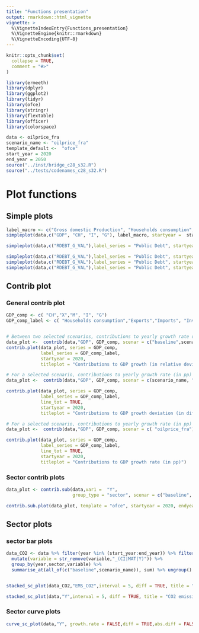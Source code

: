 ```yaml
---
title: "Functions presentation"
output: rmarkdown::html_vignette
vignette: >
  %\VignetteIndexEntry{Functions_presentation}
  %\VignetteEngine{knitr::rmarkdown}
  %\VignetteEncoding{UTF-8}
---
```


```r
knitr::opts_chunk$set(
  collapse = TRUE,
  comment = "#>"
)
```

```r
library(ermeeth)
library(dplyr)
library(ggplot2)
library(tidyr)
library(ofce)
library(stringr)
library(flextable)
library(officer)
library(colorspace)
```

```r
data <- oilprice_fra
scenario_name <- "oilprice_fra"
template_default <-  "ofce"
start_year = 2020
end_year = 2050
source("../inst/bridge_c28_s32.R")
source("../tests/codenames_c28_s32.R")
```

# Plot functions

## Simple plots 
```r
label_macro <- c("Gross domestic Production", "Households consumption", "Investment", "Public spendings")
simpleplot(data,c("GDP", "CH", "I", "G"), label_macro, startyear =  start_year,endyear =  end_year, titleplot = "GDP and its components  (in difference from baseline)")

simpleplot(data,c("RDEBT_G_VAL"),label_series = "Public Debt", startyear = start_year, endyear = 2030, "diff", titleplot = "Public Account (in GDP points, difference from baseline)" , percent_label  = FALSE)

simpleplot(data,c("RDEBT_G_VAL"),label_series = "Public Debt", startyear = start_year, endyear = 2050, "diff", titleplot = "Public Account (in GDP points, difference from baseline)" , percent_label  = FALSE)
simpleplot(data,c("RDEBT_G_VAL"),label_series = "Public Debt", startyear = start_year, endyear = 2050, "diff", titleplot = "Public Account (in GDP points, difference from baseline)" , percent_label  = FALSE,custom_x_breaks = 3)
simpleplot(data,c("RDEBT_G_VAL"),label_series = "Public Debt", startyear = start_year, endyear = 2050, "diff", titleplot = "Public Account (in GDP points, difference from baseline)" , percent_label  = FALSE,custom_x_breaks = "R")
```


## Contrib plot

### General contrib plot

```r
GDP_comp <- c( "CH","X","M", "I", "G")
GDP_comp_label <- c( "Households consumption","Exports","Imports", "Investment", "Public spending")


# Between two selected scenarios, contributions to yearly growth rate difference (in pp)
data_plot <-  contrib(data,"GDP", GDP_comp, scenar = c("baseline",scenario_name))
contrib.plot(data_plot, series = GDP_comp, 
             label_series = GDP_comp_label,
             startyear = 2020,
             titleplot = "Contributions to GDP growth (in relative deviation from baseline)")

# For a selected scenario, contributions to yearly growth rate (in pp)
data_plot <-  contrib(data,"GDP", GDP_comp, scenar = c(scenario_name, "baseline"), indicator = "gr.diff")

contrib.plot(data_plot, series = GDP_comp, 
             label_series = GDP_comp_label,
             line_tot = TRUE,
             startyear = 2020,
             titleplot = "Contributions to GDP growth deviation (in difference in pp from baseline)")

# For a selected scenario, contributions to yearly growth rate (in pp)
data_plot <-  contrib(data,"GDP", GDP_comp, scenar = c( "oilprice_fra"), indicator = "gr.diff")

contrib.plot(data_plot, series = GDP_comp, 
             label_series = GDP_comp_label,
             line_tot = TRUE,
             startyear = 2020,
             titleplot = "Contributions to GDP growth rate (in pp)")

```

### Sector contrib plots
```r
data_plot <- contrib.sub(data,var1 =  "Y",
                         group_type = "sector", scenar = c("baseline", scenario_name))

contrib.sub.plot(data_plot, template = "ofce", startyear = 2020, endyear = 2050, line_tot =  TRUE, titleplot = "Total production and sectorial decomposition  (in difference from baseline)")


```

## Sector plots

### sector bar plots

```r
data_CO2 <- data %>% filter(year %in% (start_year:end_year)) %>% filter(grepl("^EMS_.+_CO2_S.*$",variable)) %>% 
  mutate(variable = str_remove(variable,"_(CI|MAT|Y)")) %>% 
  group_by(year,sector,variable) %>% 
  summarise_at(all_of(c("baseline",scenario_name)), sum) %>% ungroup()


stacked_sc_plot(data_CO2,"EMS_CO2",interval = 5, diff = TRUE, title = "CO2 emissions by sector (in difference from baseline)")

stacked_sc_plot(data,"Y",interval = 5, diff = TRUE, title = "CO2 emissions by sector (in difference from baseline)",bridge4palette_sectors = bridge_sectors)
```

### Sector curve plots

```r
curve_sc_plot(data,"Y", growth.rate = FALSE,diff = TRUE,abs.diff = FALSE,startyear = start_year,endyear = 2030, title = "Production by sector (in difference from baseline)")

```


